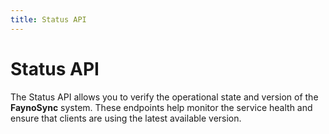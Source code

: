 ```yaml
---
title: Status API
---
```

# Status API

The Status API allows you to verify the operational state and version of the **FaynoSync** system. These endpoints help monitor the service health and ensure that clients are using the latest available version.